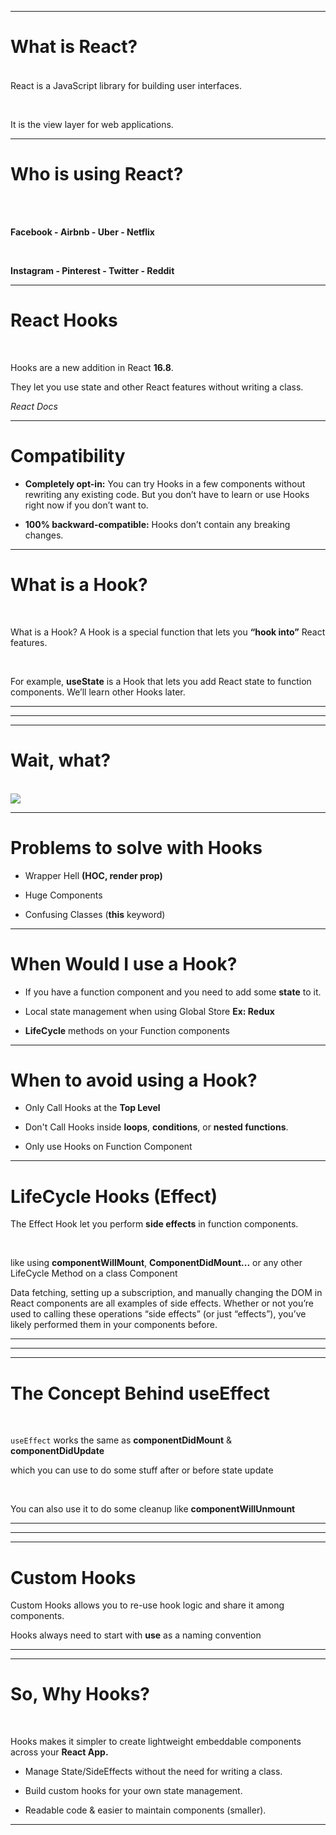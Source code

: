 
<SpeakerComponent />

---


# What is React?

<Image src={ReactLogo} width="4em" height="4em" />

<br />

React is a JavaScript library for building user interfaces.

<br />

It is the view layer for web applications.

---


# Who is using React?

<br />
<br />

**Facebook - Airbnb - Uber - Netflix**

<br />

**Instagram - Pinterest - Twitter - Reddit**

---

# React Hooks

<br />

Hooks are a new addition in React **16.8**.

They let you use state and other React features without writing a class.

<Cite>React Docs</Cite>

---

# Compatibility

- **Completely opt-in:** You can try Hooks in a few components without rewriting any existing code.
  But you don’t have to learn or use Hooks right now if you don’t want to.

* **100% backward-compatible:** Hooks don’t contain any breaking changes.

---

# What is a Hook?

<br />

What is a Hook? A Hook is a special function that lets you **“hook into”** React features.

<br />

For example, **useState** is a Hook that lets you add React state to function components. We’ll learn other Hooks later.

---


---


---

# Wait, what?

<br />

<Image src={ThisIsHooksMeme} />

---


# Problems to solve with Hooks

- Wrapper Hell **(HOC, render prop)**

* Huge Components

- Confusing Classes (**this** keyword)

---

# When Would I use a Hook?

- If you have a function component and you need to add some **state** to it.

* Local state management when using Global Store **Ex: Redux**

- **LifeCycle** methods on your Function components

---

# When to avoid using a Hook?

- Only Call Hooks at the **Top Level**

* Don't Call Hooks inside **loops**, **conditions**, or **nested functions**.

- Only use Hooks on Function Component

---



# LifeCycle Hooks **(Effect)**

The Effect Hook let you perform **side effects** in function components.

<br />

like using **componentWillMount**, **ComponentDidMount...** or any other LifeCycle Method on a class Component

<Notes>
  Data fetching, setting up a subscription, and manually changing the DOM in
  React components are all examples of side effects. Whether or not you’re used
  to calling these operations “side effects” (or just “effects”), you’ve likely
  performed them in your components before.
</Notes>

---


---


---

# The Concept Behind useEffect

<br />

`useEffect` works the same as **componentDidMount** & **componentDidUpdate**

which you can use to do some stuff after or before state update

<br />

You can also use it to do some cleanup like **componentWillUnmount**

---


---


---

# Custom Hooks

Custom Hooks allows you to re-use hook logic and share it among components.

Hooks always need to start with **use** as a naming convention

---


---


# So, Why Hooks?

<br />

Hooks makes it simpler to create lightweight embeddable components across your **React App.**

- Manage State/SideEffects without the need for writing a class.

* Build custom hooks for your own state management.

- Readable code & easier to maintain components (smaller).

---


<SpeakerEndScreen />
